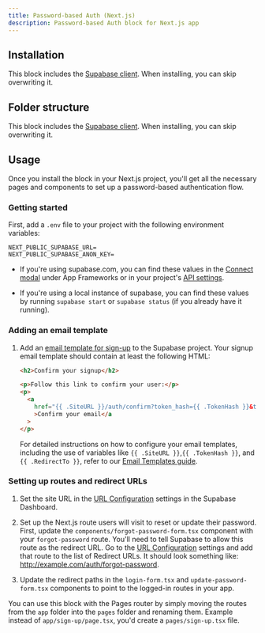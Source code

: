 ```yaml
---
title: Password-based Auth (Next.js)
description: Password-based Auth block for Next.js app
---
```


<BlockPreview name="password-based-auth/sign-up" />

## Installation

<BlockItem
  name="password-based-auth-nextjs"
  description="All needed components for the password based auth flow"
/>

This block includes the [Supabase client](/ui/docs/nextjs/client). When installing, you can skip overwriting it.

## Folder structure

This block includes the [Supabase client](/ui/docs/nextjs/client). When installing, you can skip overwriting it.

<RegistryBlock itemName="password-based-auth-nextjs" />

## Usage

Once you install the block in your Next.js project, you'll get all the necessary pages and components to set up a password-based authentication flow.

### Getting started

First, add a `.env` file to your project with the following environment variables:

```env
NEXT_PUBLIC_SUPABASE_URL=
NEXT_PUBLIC_SUPABASE_ANON_KEY=
```

- If you're using supabase.com, you can find these values in the [Connect modal](https://supabase.com/dashboard/project/_?showConnect=true) under App Frameworks or in your project's [API settings](https://supabase.com/dashboard/project/_/settings/api).

- If you're using a local instance of supabase, you can find these values by running `supabase start` or `supabase status` (if you already have it running).

### Adding an email template

1. Add an [email template for sign-up](https://supabase.com/dashboard/project/_/auth/templates) to the Supabase project. Your signup email template should contain at least the following HTML:

   ```html
   <h2>Confirm your signup</h2>

   <p>Follow this link to confirm your user:</p>
   <p>
     <a
       href="{{ .SiteURL }}/auth/confirm?token_hash={{ .TokenHash }}&type=email&next={{ .RedirectTo }}"
       >Confirm your email</a
     >
   </p>
   ```

   For detailed instructions on how to configure your email templates, including the use of variables like `{{ .SiteURL }}`,`{{ .TokenHash }}`, and `{{ .RedirectTo }}`, refer to our [Email Templates guide](/docs/email-templates).

### Setting up routes and redirect URLs

1. Set the site URL in the [URL Configuration](https://supabase.com/dashboard/project/_/auth/url-configuration) settings in the Supabase Dashboard.
1. Set up the Next.js route users will visit to reset or update their password. First, update the `components/forgot-password-form.tsx` component with your `forgot-password` route. You'll need to tell Supabase to allow this route as the redirect URL. Go to the [URL Configuration](https://supabase.com/dashboard/project/_/auth/url-configuration) settings and add that route to the list of Redirect URLs. It should look something like: http://example.com/auth/forgot-password.

1. Update the redirect paths in the `login-form.tsx` and `update-password-form.tsx` components to point to the logged-in routes in your app.

<Callout type="info">

You can use this block with the Pages router by simply moving the routes from the `app` folder into the `pages` folder and renaming them. Example instead of `app/sign-up/page.tsx`, you'd create a `pages/sign-up.tsx` file.

</Callout>
